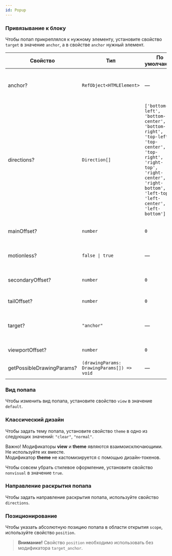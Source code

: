 ```yaml
---
id: Popup
---
```



### Привязывание к блоку

Чтобы попап прикреплялся к нужному элементу, установите свойство `target` в значение `anchor`, а в свойстве `anchor` нужный элемент.

<Example
    height={150}
    component={PopupTarget}
    source={popupTargetSources}
/>

| Свойство                  | Тип                                        | По умолчанию                                                                                                                                                                     | Описание                                                  |
| ------------------------- | ------------------------------------------ | -------------------------------------------------------------------------------------------------------------------------------------------------------------------------------- | --------------------------------------------------------- |
| anchor?                   | `RefObject<HTMLElement>`                   | —                                                                                                                                                                                | Элемент, относительно которого позиционируется попап      |
| directions?               | `Direction[]`                              | `['bottom-left', 'bottom-center', 'bottom-right', 'top-left', 'top-center', 'top-right', 'right-top', 'right-center', 'right-bottom', 'left-top', 'left-center', 'left-bottom']` | Направления раскрытия блока                               |
| mainOffset?               | `number`                                   | `0`                                                                                                                                                                              | Отступ попапа относительно основного направления          |
| motionless?               | `false \| true`                            | —                                                                                                                                                                                | Закрепляет положение попапа после открытия                |
| secondaryOffset?          | `number`                                   | `0`                                                                                                                                                                              | Отступ попапа относительно второстепенного направления    |
| tailOffset?               | `number`                                   | `0`                                                                                                                                                                              | Отступ хвостика от края попапа                            |
| target?                   | `"anchor"`                                 | —                                                                                                                                                                                | Позиционирование попапа относительно переданного элемента |
| viewportOffset?           | `number`                                   | `0`                                                                                                                                                                              | Отступ от края окна браузера                              |
| getPossibleDrawingParams? | `(drawingParams: DrawingParams[]) => void` | —                                                                                                                                                                                | Расчет параметров для отрисовки                           |

### Вид попапа

Чтобы изменить вид попапа, установите свойство `view` в значение `default`.

<Example
    height={100}
    component={PopupView}
    source={popupViewSources}
/>

### Классический дизайн

Чтобы задать тему попапа, установите свойство `theme` в одно из следующих значений: `"clear"`, `"normal"`.

<Disclaimer>
    <p>
    Важно! Модификаторы <b>view</b> и <b>theme</b> являются взаимоисключающими. Не используйте их вместе. <br />
    Модификатор <b>theme</b>  не кастомизируется с помощью дизайн-токенов.
    </p>
</Disclaimer>

<Example
    height={100}
    component={PopupTheme}
    source={popupThemeSources}
/>

Чтобы совсем убрать стилевое оформление, установите свойство `nonvisual` в значение `true`.

<Example
    height={100}
    component={PopupNonvisual}
    source={popupNonvisualSources}
/>

### Направление раскрытия попапа

Чтобы задать направление раскрытия попапа, используйте свойство `directions`.

<Example
    height={150}
    component={PopupDirection}
    source={popupDirectionSources}
/>

### Позиционирование

Чтобы указать абсолютную позицию попапа в области открытия `scope`, используйте свойство `position`.

> **Внимание!** Свойство `position` необходимо использовать без модификатора `target_anchor`.

<Example
    height={200}
    component={PopupPosition}
    source={popupPositionSources}
/>
